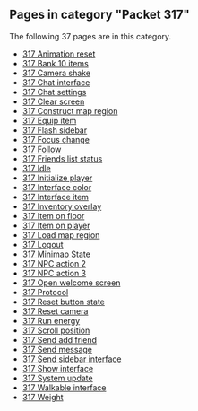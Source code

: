 <!-- DO NOT EDIT BELOW THIS LINE, OR CHANGE THIS COMMENT, CODE AUTOMATICALLY GENERATED BY category.sh -->
== '''Pages in category "Packet 317"''' ==
The following 37 pages are in this category.
* [[317 Animation reset]]
* [[317 Bank 10 items]]
* [[317 Camera shake]]
* [[317 Chat interface]]
* [[317 Chat settings]]
* [[317 Clear screen]]
* [[317 Construct map region]]
* [[317 Equip item]]
* [[317 Flash sidebar]]
* [[317 Focus change]]
* [[317 Follow]]
* [[317 Friends list status]]
* [[317 Idle]]
* [[317 Initialize player]]
* [[317 Interface color]]
* [[317 Interface item]]
* [[317 Inventory overlay]]
* [[317 Item on floor]]
* [[317 Item on player]]
* [[317 Load map region]]
* [[317 Logout]]
* [[317 Minimap State]]
* [[317 NPC action 2]]
* [[317 NPC action 3]]
* [[317 Open welcome screen]]
* [[317 Protocol]]
* [[317 Reset button state]]
* [[317 Reset camera]]
* [[317 Run energy]]
* [[317 Scroll position]]
* [[317 Send add friend]]
* [[317 Send message]]
* [[317 Send sidebar interface]]
* [[317 Show interface]]
* [[317 System update]]
* [[317 Walkable interface]]
* [[317 Weight]]
